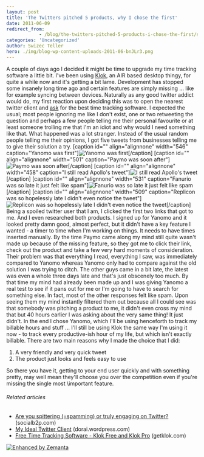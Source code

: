 ```yaml
---
layout: post
title: 'The Twitters pitched 5 products, why I chose the first'
date: 2011-06-09
redirect_from: 
            - /blog/the-twitters-pitched-5-products-i-chose-the-first/swizec/1829
categories: 'Uncategorized'
author: Swizec Teller
hero: ./img/blog-wp-content-uploads-2011-06-bnJLr3.png
---
```

A couple of days ago I decided it might be time to upgrade my time tracking software a little bit. I've been using [Klok](http://klok.mcgraphix.com/klok/index.htm "Klok"), an AIR based desktop thingy, for quite a while now and it's getting a bit lame. Development has stopped some insanely long time ago and certain features are simply missing ... like for example syncing between devices. Naturally as any good twitter addict would do, my first reaction upon deciding this was to open the nearest twitter client and [ask](http://twitter.com/#!/Swizec/status/77348484377878528) for the best time tracking software. I expected the usual; most people ignoring me like I don't exist, one or two retweeting the question and perhaps a few people telling me their personal favourite or at least someone trolling me that I'm an idiot and why would I need something like that. What happened was a lot stranger. Instead of the usual random people telling me their opinions, I got five tweets from businesses telling me to give their solution a try. \[caption id="" align="alignnone" width="546" caption="Yanomo was first"]![](./img/blog-wp-content-uploads-2011-06-bnJLr3.png "Yanomo was first")\[/caption] \[caption id="" align="alignnone" width="501" caption="Paymo was soon after"]![](./img/blog-wp-content-uploads-2011-06-DILnH3.png "Paymo was soon after")\[/caption] \[caption id="" align="alignnone" width="458" caption="I still read Apollo's tweet"]![](./img/blog-wp-content-uploads-2011-06-mj6ki3.png "I still read Apollo's tweet")\[/caption] \[caption id="" align="alignnone" width="531" caption="Fanurio was so late it just felt like spam"]![](./img/blog-wp-content-uploads-2011-06-uoQke2.png "Fanurio was so late it just felt like spam")\[/caption] \[caption id="" align="alignnone" width="509" caption="Replicon was so hopelessly late I didn't even notice the tweet"]![](./img/blog-wp-content-uploads-2011-06-hZEh52.png "Replicon was so hopelessly late I didn't even notice the tweet")\[/caption] Being a spoiled twitter user that I am, I clicked the first two links that got to me. And I even researched both products. I signed up for Yanomo and it looked pretty damn good, almost perfect, but it didn't have a key feature I wanted - a timer to time when I'm working on things. It needs to have times inserted manually. By the time Paymo came along my mind still quite wasn't made up because of the missing feature, so they got me to click their link, check out the product and take a few very hard moments of consideration. Their problem was that everything I read, everything I saw, was immediately compared to Yanomo whereas Yanomo only had to compare against the old solution I was trying to ditch. The other guys came in a bit late, the latest was even a whole three days late and that's just obscenely too much. By that time my mind had already been made up and I was giving Yanomo a real test to see if it pans out for me or I'm going to have to search for something else. In fact, most of the other responses felt like spam. Upon seeing them my mind instantly filtered them out because all I could see was that somebody was pitching a product to me, it didn't even cross my mind that but 40 hours earlier I was asking about the very same thing! It just didn't. In the end I chose Yanomo, which I'll be using henceforth to track my billable hours and stuff ... I'll still be using Klok the same way I'm using it now - to track every productive-ish hour of my life, but which isn't exactly billable. There are two main reasons why I made the choice that I did:

1. A very friendly and very quick tweet
2. The product just looks and feels easy to use

So there you have it, getting to your end user quickly and with something pretty, may well mean they'll choose you over the competition even if you're missing the single most \\important feature.

###### Related articles

- [Are you spittering (=spamming) or truly engaging on Twitter?](http://socialb2p.com/2011/06/05/are-you-spittering-spamming-or-truly-engaging-on-twitter/) (socialb2p.com)
- [My Ideal Twitter Client](http://dorai.wordpress.com/2011/06/08/my-ideal-twitter-client/) (dorai.wordpress.com)
- [Free Time Tracking Software - Klok Free and Klok Pro](http://www.getklok.com/) (getklok.com)

[![Enhanced by Zemanta](http://img.zemanta.com/zemified_e.png?x-id=690fc9f9-6717-4a8d-8202-363dd2b20995)](http://www.zemanta.com/ "Enhanced by Zemanta")